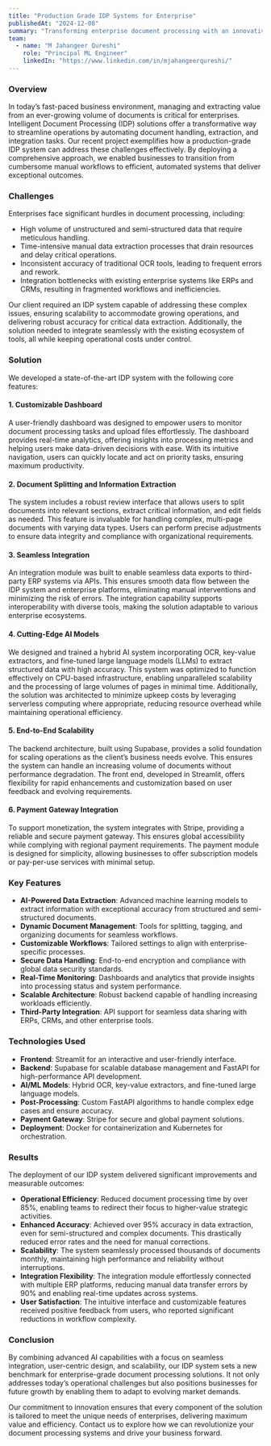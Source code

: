 ```yaml
---
title: "Production Grade IDP Systems for Enterprise"
publishedAt: "2024-12-08"
summary: "Transforming enterprise document processing with an innovative IDP system leveraging cutting-edge AI, reducing operational inefficiencies and delivering seamless integration for businesses."
team:
  - name: "M Jahangeer Qureshi"
    role: "Principal ML Engineer"
    linkedIn: "https://www.linkedin.com/in/mjahangeerqureshi/"
---
```


### Overview
In today’s fast-paced business environment, managing and extracting value from an ever-growing volume of documents is critical for enterprises. Intelligent Document Processing (IDP) solutions offer a transformative way to streamline operations by automating document handling, extraction, and integration tasks. Our recent project exemplifies how a production-grade IDP system can address these challenges effectively. By deploying a comprehensive approach, we enabled businesses to transition from cumbersome manual workflows to efficient, automated systems that deliver exceptional outcomes.

### Challenges
Enterprises face significant hurdles in document processing, including:
- High volume of unstructured and semi-structured data that require meticulous handling.
- Time-intensive manual data extraction processes that drain resources and delay critical operations.
- Inconsistent accuracy of traditional OCR tools, leading to frequent errors and rework.
- Integration bottlenecks with existing enterprise systems like ERPs and CRMs, resulting in fragmented workflows and inefficiencies.

Our client required an IDP system capable of addressing these complex issues, ensuring scalability to accommodate growing operations, and delivering robust accuracy for critical data extraction. Additionally, the solution needed to integrate seamlessly with the existing ecosystem of tools, all while keeping operational costs under control.

### Solution
We developed a state-of-the-art IDP system with the following core features:

#### 1. **Customizable Dashboard**
A user-friendly dashboard was designed to empower users to monitor document processing tasks and upload files effortlessly. The dashboard provides real-time analytics, offering insights into processing metrics and helping users make data-driven decisions with ease. With its intuitive navigation, users can quickly locate and act on priority tasks, ensuring maximum productivity.

#### 2. **Document Splitting and Information Extraction**
The system includes a robust review interface that allows users to split documents into relevant sections, extract critical information, and edit fields as needed. This feature is invaluable for handling complex, multi-page documents with varying data types. Users can perform precise adjustments to ensure data integrity and compliance with organizational requirements.

#### 3. **Seamless Integration**
An integration module was built to enable seamless data exports to third-party ERP systems via APIs. This ensures smooth data flow between the IDP system and enterprise platforms, eliminating manual interventions and minimizing the risk of errors. The integration capability supports interoperability with diverse tools, making the solution adaptable to various enterprise ecosystems.

#### 4. **Cutting-Edge AI Models**
We designed and trained a hybrid AI system incorporating OCR, key-value extractors, and fine-tuned large language models (LLMs) to extract structured data with high accuracy. This system was optimized to function effectively on CPU-based infrastructure, enabling unparalleled scalability and the processing of large volumes of pages in minimal time. Additionally, the solution was architected to minimize upkeep costs by leveraging serverless computing where appropriate, reducing resource overhead while maintaining operational efficiency.

#### 5. **End-to-End Scalability**
The backend architecture, built using Supabase, provides a solid foundation for scaling operations as the client’s business needs evolve. This ensures the system can handle an increasing volume of documents without performance degradation. The front end, developed in Streamlit, offers flexibility for rapid enhancements and customization based on user feedback and evolving requirements.

#### 6. **Payment Gateway Integration**
To support monetization, the system integrates with Stripe, providing a reliable and secure payment gateway. This ensures global accessibility while complying with regional payment requirements. The payment module is designed for simplicity, allowing businesses to offer subscription models or pay-per-use services with minimal setup.

### Key Features
- **AI-Powered Data Extraction**: Advanced machine learning models to extract information with exceptional accuracy from structured and semi-structured documents.
- **Dynamic Document Management**: Tools for splitting, tagging, and organizing documents for seamless workflows.
- **Customizable Workflows**: Tailored settings to align with enterprise-specific processes.
- **Secure Data Handling**: End-to-end encryption and compliance with global data security standards.
- **Real-Time Monitoring**: Dashboards and analytics that provide insights into processing status and system performance.
- **Scalable Architecture**: Robust backend capable of handling increasing workloads efficiently.
- **Third-Party Integration**: API support for seamless data sharing with ERPs, CRMs, and other enterprise tools.

### Technologies Used
- **Frontend**: Streamlit for an interactive and user-friendly interface.
- **Backend**: Supabase for scalable database management and FastAPI for high-performance API development.
- **AI/ML Models**: Hybrid OCR, key-value extractors, and fine-tuned large language models.
- **Post-Processing**: Custom FastAPI algorithms to handle complex edge cases and ensure accuracy.
- **Payment Gateway**: Stripe for secure and global payment solutions.
- **Deployment**: Docker for containerization and Kubernetes for orchestration.

### Results
The deployment of our IDP system delivered significant improvements and measurable outcomes:
- **Operational Efficiency**: Reduced document processing time by over 85%, enabling teams to redirect their focus to higher-value strategic activities.
- **Enhanced Accuracy**: Achieved over 95% accuracy in data extraction, even for semi-structured and complex documents. This drastically reduced error rates and the need for manual corrections.
- **Scalability**: The system seamlessly processed thousands of documents monthly, maintaining high performance and reliability without interruptions.
- **Integration Flexibility**: The integration module effortlessly connected with multiple ERP platforms, reducing manual data transfer errors by 90% and enabling real-time updates across systems.
- **User Satisfaction**: The intuitive interface and customizable features received positive feedback from users, who reported significant reductions in workflow complexity.

### Conclusion
By combining advanced AI capabilities with a focus on seamless integration, user-centric design, and scalability, our IDP system sets a new benchmark for enterprise-grade document processing solutions. It not only addresses today’s operational challenges but also positions businesses for future growth by enabling them to adapt to evolving market demands.

Our commitment to innovation ensures that every component of the solution is tailored to meet the unique needs of enterprises, delivering maximum value and efficiency. Contact us to explore how we can revolutionize your document processing systems and drive your business forward.

